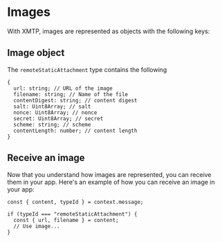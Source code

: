 # Images

With XMTP, images are represented as objects with the following keys:

## Image object

The `remoteStaticAttachment` type contains the following

```tsx
{
  url: string; // URL of the image
  filename: string; // Name of the file
  contentDigest: string; // content digest
  salt: Uint8Array; // salt
  nonce: Uint8Array; // nonce
  secret: Uint8Array; // secret
  scheme: string; // scheme
  contentLength: number; // content length
}
```

## Receive an image

Now that you understand how images are represented, you can receive them in your app. Here's an example of how you can receive an image in your app:

```tsx
const { content, typeId } = context.message;

if (typeId === "remoteStaticAttachment") {
  const { url, filename } = content;
  // Use image...
}
```
